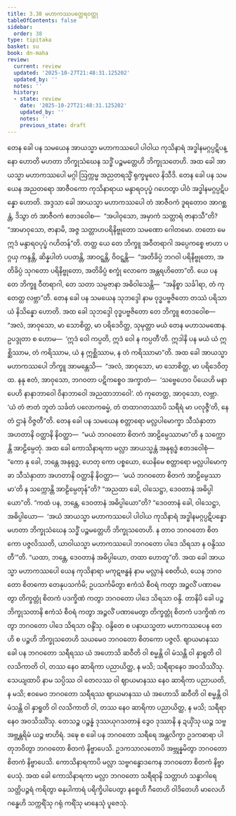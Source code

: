 ```yaml
---
title: 3.38 မဟာကဿပတ္ထေရဝတ္ထု
tableOfContents: false
sidebar:
  order: 38
type: tipitaka
basket: su
book: dn-maha
review:
  current: review
  updated: '2025-10-27T21:48:31.125202'
  updated_by: ''
  notes: ''
  history:
  - state: review
    date: '2025-10-27T21:48:31.125202'
    updated_by: ''
    notes: ''
    previous_state: draft
---
```



<ReviewStatus review={frontmatter.review} showDetails={true} />

<HypothesisAnnotation frontmatter={frontmatter} />

<DynamicBreadcrumb />

<Division number="231" book="dn-maha" e="ch" v="7" p="133">

<Paragraph number="510" book="dn-maha">
တေန ခေါ ပန သမယေန အာယသ္မာ မဟာကဿပေါ ပါဝါယ ကုသိနာရံ အဒ္ဓါနမဂ္ဂပ္ပဋိပန္နော ဟောတိ မဟတာ ဘိက္ခုသံဃေန သဒ္ဓိံ ပဉ္စမတ္တေဟိ ဘိက္ခုသတေဟိ. အထ ခေါ အာယသ္မာ မဟာကဿပေါ မဂ္ဂါ ဩက္ကမ္မ အညတရသ္မိံ ရုက္ခမူလေ နိသီဒိ. တေန ခေါ ပန သမယေန အညတရော အာဇီဝကော ကုသိနာရာယ မန္ဒာရဝပုပ္ဖံ ဂဟေတွာ ပါဝံ အဒ္ဓါနမဂ္ဂပ္ပဋိပန္နော ဟောတိ. အဒ္ဒသာ ခေါ အာယသ္မာ မဟာကဿပေါ တံ အာဇီဝကံ ဒူရတောဝ အာဂစ္ဆန္တံ, ဒိသွာ တံ အာဇီဝကံ ဧတဒဝေါစ—  “အပါဝုသော, အမှာကံ သတ္ထာရံ ဇာနာသီ”တိ? “အာမာဝုသော, ဇာနာမိ, အဇ္ဇ သတ္တာဟပရိနိဗ္ဗုတော သမဏော ဂေါတမော. တတော မေ ဣဒံ မန္ဒာရဝပုပ္ဖံ ဂဟိတန်”တိ. တတ္ထ ယေ တေ ဘိက္ခူ အဝီတရာဂါ အပ္ပေကစ္စေ ဗာဟာ ပဂ္ဂယှ ကန္ဒန္တိ, ဆိန္နပါတံ ပပတန္တိ, အာဝဋ္ဋန္တိ, ဝိဝဋ္ဋန္တိ—  “အတိခိပ္ပံ ဘဂဝါ ပရိနိဗ္ဗုတော, အတိခိပ္ပံ သုဂတော ပရိနိဗ္ဗုတော, အတိခိပ္ပံ စက္ခုံ လောကေ အန္တရဟိတော”တိ. ယေ ပန တေ ဘိက္ခူ ဝီတရာဂါ, တေ သတာ သမ္ပဇာနာ အဓိဝါသေန္တိ—  “အနိစ္စာ သင်္ခါရာ, တံ ကုတေတ္ထ လဗ္ဘာ”တိ.
</Paragraph>

</Division>
<Division number="232" book="dn-maha" e="ch" v="7" p="133">

<Paragraph number="511" book="dn-maha">
တေန ခေါ ပန သမယေန သုဘဒ္ဒေါ နာမ ဝုဒ္ဓပဗ္ဗဇိတော တဿံ ပရိသာယံ နိသိန္နော ဟောတိ. အထ ခေါ သုဘဒ္ဒေါ ဝုဒ္ဓပဗ္ဗဇိတော တေ ဘိက္ခူ ဧတဒဝေါစ—  “အလံ, အာဝုသော, မာ သောစိတ္ထ, မာ ပရိဒေဝိတ္ထ, သုမုတ္တာ မယံ တေန မဟာသမဏေန. ဥပဒ္ဒုတာ စ ဟောမ—  ‘ဣဒံ ဝေါ ကပ္ပတိ, ဣဒံ ဝေါ န ကပ္ပတီ’တိ. ဣဒါနိ ပန မယံ ယံ ဣစ္ဆိဿာမ, တံ ကရိဿာမ, ယံ န ဣစ္ဆိဿာမ, န တံ ကရိဿာမာ”တိ. အထ ခေါ အာယသ္မာ မဟာကဿပေါ ဘိက္ခူ အာမန္တေသိ—  “အလံ, အာဝုသော, မာ သောစိတ္ထ, မာ ပရိဒေဝိတ္ထ. နနု ဧတံ, အာဝုသော, ဘဂဝတာ ပဋိကစ္စေဝ အက္ခာတံ—  ‘သဗ္ဗေဟေဝ ပိယေဟိ မနာပေဟိ နာနာဘာဝေါ ဝိနာဘာဝေါ အညထာဘာဝေါ’. တံ ကုတေတ္ထ, အာဝုသော, လဗ္ဘာ. ‘ယံ တံ ဇာတံ ဘူတံ သင်္ခတံ ပလောကဓမ္မံ, တံ တထာဂတဿာပိ သရီရံ မာ ပလုဇ္ဇီ’တိ, နေတံ ဌာနံ ဝိဇ္ဇတီ”တိ.
</Paragraph>

</Division>
<Division number="233" book="dn-maha" e="ch" v="7" p="134">

<Paragraph number="512" book="dn-maha">
တေန ခေါ ပန သမယေန စတ္တာရော မလ္လပါမောက္ခာ သီသံနှာတာ အဟတာနိ ဝတ္ထာနိ နိဝတ္ထာ—  “မယံ ဘဂဝတော စိတကံ အာဠိမ္ပေဿာမာ”တိ န သက္ကောန္တိ အာဠိမ္ပေတုံ. အထ ခေါ ကောသိနာရကာ မလ္လာ အာယသ္မန္တံ အနုရုဒ္ဓံ ဧတဒဝေါစုံ—  “ကော နု ခေါ, ဘန္တေ အနုရုဒ္ဓ, ဟေတု ကော ပစ္စယော, ယေနိမေ စတ္တာရော မလ္လပါမောက္ခာ သီသံနှာတာ အဟတာနိ ဝတ္ထာနိ နိဝတ္ထာ—  ‘မယံ ဘဂဝတော စိတကံ အာဠိမ္ပေဿာမာ’တိ န သက္ကောန္တိ အာဠိမ္ပေတုန်”တိ? “အညထာ ခေါ, ဝါသေဋ္ဌာ, ဒေဝတာနံ အဓိပ္ပါယော”တိ. “ကထံ ပန, ဘန္တေ, ဒေဝတာနံ အဓိပ္ပါယော”တိ? “ဒေဝတာနံ ခေါ, ဝါသေဋ္ဌာ, အဓိပ္ပါယော—  ‘အယံ အာယသ္မာ မဟာကဿပေါ ပါဝါယ ကုသိနာရံ အဒ္ဓါနမဂ္ဂပ္ပဋိပန္နော မဟတာ ဘိက္ခုသံဃေန သဒ္ဓိံ ပဉ္စမတ္တေဟိ ဘိက္ခုသတေဟိ. န တာဝ ဘဂဝတော စိတကော ပဇ္ဇလိဿတိ, ယာဝါယသ္မာ မဟာကဿပေါ ဘဂဝတော ပါဒေ သိရသာ န ဝန္ဒိဿတီ’”တိ. “ယထာ, ဘန္တေ, ဒေဝတာနံ အဓိပ္ပါယော, တထာ ဟောတူ”တိ.
</Paragraph>

</Division>
<Division number="234" book="dn-maha" e="ch" v="7" p="134">

<Paragraph number="513" book="dn-maha">
အထ ခေါ အာယသ္မာ မဟာကဿပေါ ယေန ကုသိနာရာ မကုဋဗန္ဓနံ နာမ မလ္လာနံ စေတိယံ, ယေန ဘဂဝတော စိတကော တေနုပသင်္ကမိ; ဥပသင်္ကမိတွာ ဧကံသံ စီဝရံ ကတွာ အဉ္ဇလိံ ပဏာမေတွာ တိက္ခတ္တုံ စိတကံ ပဒက္ခိဏံ ကတွာ ဘဂဝတော ပါဒေ သိရသာ ဝန္ဒိ. တာနိပိ ခေါ ပဉ္စဘိက္ခုသတာနိ ဧကံသံ စီဝရံ ကတွာ အဉ္ဇလိံ ပဏာမေတွာ တိက္ခတ္တုံ စိတကံ ပဒက္ခိဏံ ကတွာ ဘဂဝတော ပါဒေ သိရသာ ဝန္ဒိံသု. ဝန္ဒိတေ စ ပနာယသ္မတာ မဟာကဿပေန တေဟိ စ ပဉ္စဟိ ဘိက္ခုသတေဟိ သယမေဝ ဘဂဝတော စိတကော ပဇ္ဇလိ.
</Paragraph>

</Division>
<Division number="235" book="dn-maha" e="ch" v="7" p="135">

<Paragraph number="514" book="dn-maha">
ဈာယမာနဿ ခေါ ပန ဘဂဝတော သရီရဿ ယံ အဟောသိ ဆဝီတိ ဝါ စမ္မန္တိ ဝါ မံသန္တိ ဝါ နှာရူတိ ဝါ လသိကာတိ ဝါ, တဿ နေဝ ဆာရိကာ ပညာယိတ္ထ, န မသိ; သရီရာနေဝ အဝသိဿိံသု. သေယျထာပိ နာမ သပ္ပိဿ ဝါ တေလဿ ဝါ ဈာယမာနဿ နေဝ ဆာရိကာ ပညာယတိ, န မသိ; ဧဝမေဝ ဘဂဝတော သရီရဿ ဈာယမာနဿ ယံ အဟောသိ ဆဝီတိ ဝါ စမ္မန္တိ ဝါ မံသန္တိ ဝါ နှာရူတိ ဝါ လသိကာတိ ဝါ, တဿ နေဝ ဆာရိကာ ပညာယိတ္ထ, န မသိ; သရီရာနေဝ အဝသိဿိံသု. တေသဉ္စ ပဉ္စန္နံ ဒုဿယုဂသတာနံ ဒွေဝ ဒုဿာနိ န ဍယှိံသု ယဉ္စ သဗ္ဗအဗ္ဘန္တရိမံ ယဉ္စ ဗာဟိရံ. ဒဍ္ဎေ စ ခေါ ပန ဘဂဝတော သရီရေ အန္တလိက္ခာ ဥဒကဓာရာ ပါတုဘဝိတွာ ဘဂဝတော စိတကံ နိဗ္ဗာပေသိ. ဥဒကသာလတောပိ အဗ္ဘုန္နမိတွာ ဘဂဝတော စိတကံ နိဗ္ဗာပေသိ. ကောသိနာရကာပိ မလ္လာ သဗ္ဗဂန္ဓောဒကေန ဘဂဝတော စိတကံ နိဗ္ဗာပေသုံ. အထ ခေါ ကောသိနာရကာ မလ္လာ ဘဂဝတော သရီရာနိ သတ္တာဟံ သန္ဓာဂါရေ သတ္တိပဉ္ဇရံ ကရိတွာ ဓနုပါကာရံ ပရိက္ခိပါပေတွာ နစ္စေဟိ ဂီတေဟိ ဝါဒိတေဟိ မာလေဟိ ဂန္ဓေဟိ သက္ကရိံသု ဂရုံ ကရိံသု မာနေသုံ ပူဇေသုံ.
</Paragraph>
</Division>